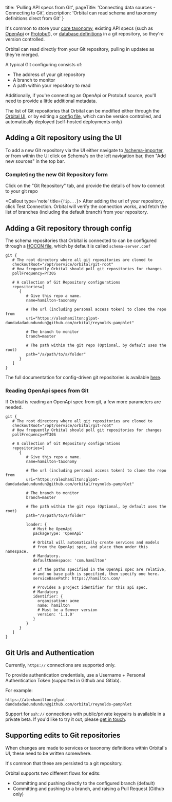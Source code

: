   title: 'Pulling API specs from Git',
  pageTitle: 'Connecting data sources - Connecting to Git',
  description: 'Orbital can read schema and taxonomy definitions direct from Git'
}

It's common to store your [core taxonomy](./overview#your-core-taxonomy), existing API specs (such as [OpenApi](../describing-data-sources/open-api) or [Protobuf](../describing-data-sources/protobuf)), or [database definitions](../describing-data-sources/databases)
in a git repository, so they're version controlled.

Orbital can read directly from your Git repository, pulling in updates as they're merged.

A typical Git configuring consists of:

 * The address of your git repository 
 * A branch to monitor
 * A path within your repository to read

Additionally, if you're connecting an OpenApi or Protobuf source, you'll need to provide a little additional metadata.

The list of Git repositories that Orbital can be modified either through the [Orbital UI](#adding-a-git-repository-using-the-ui),
or by editing a [config file](#adding-a-git-repository-through-config), which can be version controlled, and automatically deployed (self-hosted deployments only)

## Adding a Git repository using the UI
To add a new Git repository via the UI either navigate to [/schema-importer](http://localhost:9022/schema-importer), or from within the UI
click on Schema's on the left navigation bar, then "Add new sources" in the top bar.

<ImageWithCaption src={AddSchemaSources.src} addLightBackground/>

### Completing the new Git Repository form
Click on the "Git Repository" tab, and provide the details of how to connect to your git repo

<ImageWithCaption src={AddGitRepoForm.src} addLightBackground/>

<Callout type='note' title={`Tip...`}>
  After adding the url of your repository, click Test Connection.  Orbital will verify the connection works,
  and fetch the list of branches (including the default branch) from your repository.
</Callout>


## Adding a Git repository through config
The schema repositories that Orbital is connected to can be configured through a [HOCON file](/docs/deploying/configuring-orbital), which by default is called `schema-server.conf`

```hocon
git {
   # The root directory where all git repositories are cloned to
   checkoutRoot="/opt/service/orbital/git-root"
   # How frequently Orbital should poll git repositories for changes
   pollFrequency=PT30S
   
   # A collection of Git Repository configurations
   repositories=[
      {
         # Give this repo a name.  
         name=hamilton-taxonomy
         
         # The url (including personal access token) to clone the repo from
         uri="https://alexhamilton:glpat-dundadadadundundun@github.com/orbital/reynolds-pamphlet"
         
         # The branch to monitor
         branch=master

         # The path within the git repo (Optional, by default uses the root) 
         path="/a/path/to/a/folder"
      }
   ]
}
```

The full documentation for config-driven git repositories is available [here](/docs/deploying/configuring-orbital#configuring-git-repositories).

### Reading OpenApi specs from Git
If Orbital is reading an OpenApi spec from git, a few more parameters are needed.


```hocon
git {
   # The root directory where all git repositories are cloned to
   checkoutRoot="/opt/service/orbital/git-root"
   # How frequently Orbital should poll git repositories for changes
   pollFrequency=PT30S
   
   # A collection of Git Repository configurations
   repositories=[
      {
         # Give this repo a name.  
         name=hamilton-taxonomy
         
         # The url (including personal access token) to clone the repo from
         uri="https://alexhamilton:glpat-dundadadadundundun@github.com/orbital/reynolds-pamphlet"
         
         # The branch to monitor
         branch=master

         # The path within the git repo (Optional, by default uses the root) 
         path="/a/path/to/a/folder"

         loader: {
            # Must be OpenApi
            packageType: 'OpenApi'
            
            # Orbital will automatically create services and models
            # from the OpenApi spec, and place them under this namespace.
            # Mandatory.
            defaultNamespace: 'com.hamilton'

            # If the paths specified in the OpenApi spec are relative,
            # and no base path is specified, then specify one here.
            serviceBasePath: https://hamilton.com/

            # Provides a project identifier for this api spec.
            # Mandatory
            identifier: {
              organisation: acme
              name: hamilton
              # Must be a Semver version
              version: '1.1.0'
            }
         }
      }
   ]
}
```

## Git Urls and Authentication
Currently, `https://` connections are supported only.

To provide authentication credentials, use a Username + Personal Authentication Token (supported in Github and Gitlab).

For example:

```
https://alexhamilton:glpat-dundadadadundundun@github.com/orbital/reynolds-pamphlet
```


Support for `ssh://` connections with public/private keypairs is available in a private beta.  If you'd like to try it out, please [get in touch](/docs#getting-help).



## Supporting edits to Git repositories
When changes are made to services or taxonomy definitions within Orbital's UI, these need to be written
somewhere.

It's common that these are persisted to a git repository.

Orbital supports two different flows for edits:
 * Committing and pushing directly to the configured branch (default)
 * Committing and pushing to a branch, and raising a Pull Request (Github only)
